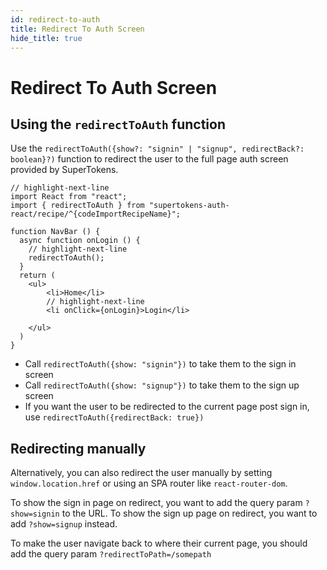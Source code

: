 ```yaml
---
id: redirect-to-auth
title: Redirect To Auth Screen
hide_title: true
---
```


<!-- COPY DOCS -->
<!-- ./thirdpartyemailpassword/common-customizations/redirect-to-auth.mdx -->


# Redirect To Auth Screen

## Using the `redirectToAuth` function

<FrontendSDKTabs>
<TabItem value="reactjs">

Use the `redirectToAuth({show?: "signin" | "signup", redirectBack?: boolean}?)` function to redirect the user to the full page auth screen provided by SuperTokens.

```tsx
// highlight-next-line
import React from "react";
import { redirectToAuth } from "supertokens-auth-react/recipe/^{codeImportRecipeName}";

function NavBar () {
  async function onLogin () {
    // highlight-next-line
    redirectToAuth(); 
  }
  return (
    <ul>
        <li>Home</li>
        // highlight-next-line
        <li onClick={onLogin}>Login</li> 

    </ul>
  )
}
```

- Call `redirectToAuth({show: "signin"})` to take them to the sign in screen
- Call `redirectToAuth({show: "signup"})` to take them to the sign up screen
- If you want the user to be redirected to the current page post sign in, use `redirectToAuth({redirectBack: true})`

</TabItem>
</FrontendSDKTabs>

## Redirecting manually

Alternatively, you can also redirect the user manually by setting `window.location.href` or using an SPA router like `react-router-dom`.

To show the sign in page on redirect, you want to add the query param `?show=signin` to the URL. To show the sign up page on redirect, you want to add `?show=signup` instead.

To make the user navigate back to where their current page, you should add the query param `?redirectToPath=/somepath`
